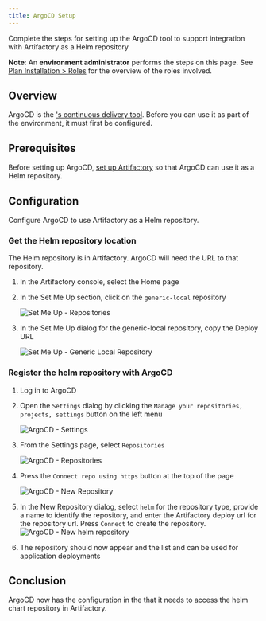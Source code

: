 ```yaml
---
title: ArgoCD Setup
---
```



<PageDescription>

Complete the steps for setting up the ArgoCD tool to support integration with
 Artifactory as a Helm repository

</PageDescription>


<InlineNotification>

**Note**: An **environment administrator** performs the steps on this page. See [Plan Installation > Roles](/admin/plan-installation#roles) for the overview of the roles involved.

</InlineNotification>


## Overview

ArgoCD is the [<Globals name="env" />'s continuous delivery tool](/guides/continuous-delivery).
Before you can use it as part of the environment, it must first be configured.

## Prerequisites

Before setting up ArgoCD, [set up Artifactory](/admin/artifactory-setup) so that ArgoCD can use it as a Helm repository.

##  Configuration

Configure ArgoCD to use Artifactory as a Helm repository.

### Get the Helm repository location

The Helm repository is in Artifactory. ArgoCD will need the URL to that repository.

1. In the Artifactory console, select the Home page

2. In the Set Me Up section, click on the `generic-local` repository

    ![Set Me Up - Repositories](setupartifactory.png "Set Me Up: Repositories")

3. In the Set Me Up dialog for the generic-local repository, copy the Deploy URL

    ![Set Me Up - Generic Local Repository](artifactoryurlsetup.png "Set Me Up: generic-local Repository")

### Register the helm repository with ArgoCD

1. Log in to ArgoCD

2. Open the `Settings` dialog by clicking the `Manage your repositories, projects, settings` button on the left menu

    ![ArgoCD - Settings](argocd-settings.png "ArgoCD settings")

3. From the Settings page, select `Repositories`

    ![ArgoCD - Repositories](argocd-repositories.png "ArgoCD repositories")

4. Press the `Connect repo using https` button at the top of the page

    ![ArgoCD - New Repository](argocd-repository-new.png "ArgoCD new repository")
    
5. In the New Repository dialog, select `helm` for the repository type, provide a name to identify the 
repository, and enter the Artifactory deploy url for the repository url. Press `Connect` to create the 
repository.
    ![ArgoCD - New helm repository](argocd-repository-helm.png "ArgoCD helm repository")

6. The repository should now appear and the list and can be used for application deployments

## Conclusion

ArgoCD now has the configuration in the <Globals name="env" /> that it needs to access the helm chart repository 
in Artifactory.
